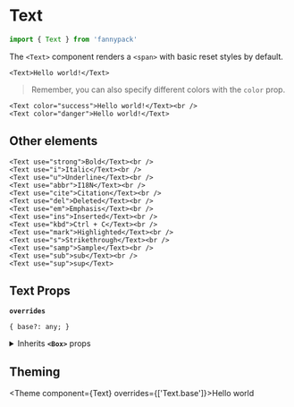 
# Text

```jsx
import { Text } from 'fannypack'
```

The `<Text>` component renders a `<span>` with basic reset styles by default.

```jsx-live
<Text>Hello world!</Text>
```

> Remember, you can also specify different colors with the `color` prop.

```jsx-live
<Text color="success">Hello world!</Text><br />
<Text color="danger">Hello world!</Text>
```

## Other elements

```jsx-live
<Text use="strong">Bold</Text><br />
<Text use="i">Italic</Text><br />
<Text use="u">Underline</Text><br />
<Text use="abbr">I18N</Text><br />
<Text use="cite">Citation</Text><br />
<Text use="del">Deleted</Text><br />
<Text use="em">Emphasis</Text><br />
<Text use="ins">Inserted</Text><br />
<Text use="kbd">Ctrl + C</Text><br />
<Text use="mark">Highlighted</Text><br />
<Text use="s">Strikethrough</Text><br />
<Text use="samp">Sample</Text><br />
<Text use="sub">sub</Text><br />
<Text use="sup">sup</Text>
```

## Text Props

<!-- Automatically generated -->

**`overrides`**

```
{ base?: any; }
```

<details><summary>Inherits <code><strong>&#60;Box&#62;</strong></code> props</summary>

**`use`**

```
string | ComponentClass<any, any> | FunctionComponent<any>
```

**`className`**

```
string
```

**`children`**

```
string | number | boolean | {} | ReactElement<any, string | ((props: any) => ReactElement<any, string | ... | (new (props: any) => Component<any, any, any>)>) | (new (props: any) => Component<any, any, any>)> | ReactNodeArray | ReactPortal | ((props: BoxProps) => ReactNode)
```

**`showBreakpoint`**

```
string
```

**`hiddenBreakpoint`**

```
string
```

**`elementRef`**

```
((instance: any) => void) | RefObject<any>
```

</details>
        

## Theming

<Theme component={Text} overrides={['Text.base']}>Hello world</Theme>
